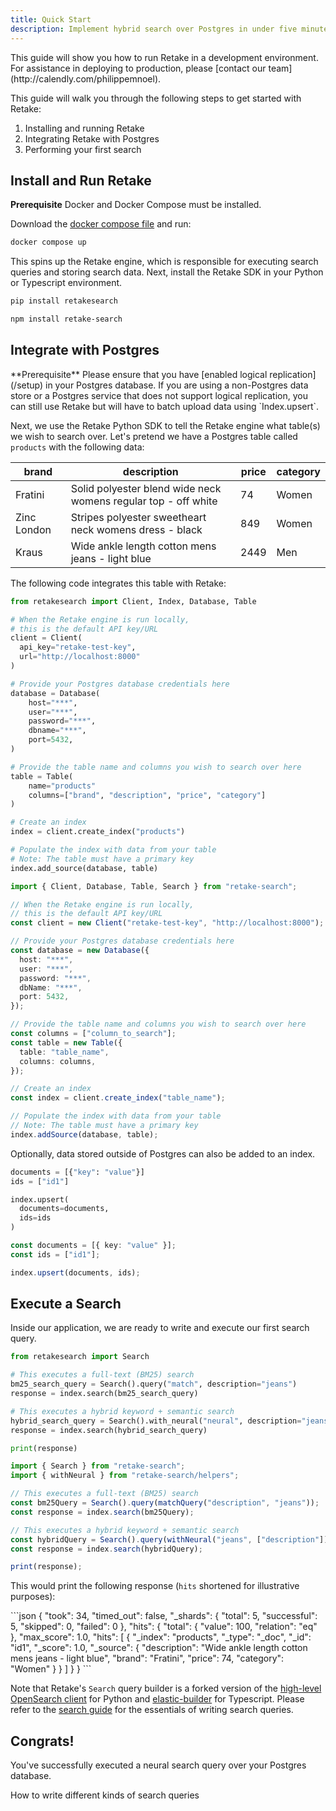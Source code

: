 ```yaml
---
title: Quick Start
description: Implement hybrid search over Postgres in under five minutes
---
```


<Note>
  This guide will show you how to run Retake in a development environment. For
  assistance in deploying to production, please [contact our
  team](http://calendly.com/philippemnoel).
</Note>

This guide will walk you through the following steps to get started with Retake:

1. Installing and running Retake
2. Integrating Retake with Postgres
3. Performing your first search

## Install and Run Retake

<Info>**Prerequisite** Docker and Docker Compose must be installed.</Info>

Download the [docker compose file](https://raw.githubusercontent.com/getretake/retake/main/docker-compose.yml) and run:

```bash
docker compose up
```

This spins up the Retake engine, which is responsible for executing search queries and storing search data.
Next, install the Retake SDK in your Python or Typescript environment.

<CodeGroup>

```bash Python
pip install retakesearch
```

```bash Typescript
npm install retake-search
```

</CodeGroup>

## Integrate with Postgres

<Info>
  **Prerequisite** Please ensure that you have [enabled logical
  replication](/setup) in your Postgres database. If you are using a
  non-Postgres data store or a Postgres service that does not support logical
  replication, you can still use Retake but will have to batch upload data using
  `Index.upsert`.
</Info>

Next, we use the Retake Python SDK to tell the Retake engine what table(s) we wish to search over. Let's pretend
we have a Postgres table called `products` with the following data:

| brand       | description                                                    | price | category |
| ----------- | -------------------------------------------------------------- | ----- | -------- |
| Fratini     | Solid polyester blend wide neck womens regular top - off white | 74    | Women    |
| Zinc London | Stripes polyester sweetheart neck womens dress - black         | 849   | Women    |
| Kraus       | Wide ankle length cotton mens jeans - light blue               | 2449  | Men      |

The following code integrates this table with Retake:

<CodeGroup>

```python Python
from retakesearch import Client, Index, Database, Table

# When the Retake engine is run locally,
# this is the default API key/URL
client = Client(
  api_key="retake-test-key",
  url="http://localhost:8000"
)

# Provide your Postgres database credentials here
database = Database(
    host="***",
    user="***",
    password="***",
    dbname="***",
    port=5432,
)

# Provide the table name and columns you wish to search over here
table = Table(
    name="products"
    columns=["brand", "description", "price", "category"]
)

# Create an index
index = client.create_index("products")

# Populate the index with data from your table
# Note: The table must have a primary key
index.add_source(database, table)
```

```typescript Typescript
import { Client, Database, Table, Search } from "retake-search";

// When the Retake engine is run locally,
// this is the default API key/URL
const client = new Client("retake-test-key", "http://localhost:8000");

// Provide your Postgres database credentials here
const database = new Database({
  host: "***",
  user: "***",
  password: "***",
  dbName: "***",
  port: 5432,
});

// Provide the table name and columns you wish to search over here
const columns = ["column_to_search"];
const table = new Table({
  table: "table_name",
  columns: columns,
});

// Create an index
const index = client.create_index("table_name");

// Populate the index with data from your table
// Note: The table must have a primary key
index.addSource(database, table);
```

</CodeGroup>

Optionally, data stored outside of Postgres can also be added to an index.

<CodeGroup>

```python Python
documents = [{"key": "value"}]
ids = ["id1"]

index.upsert(
  documents=documents,
  ids=ids
)
```

```typescript Typescript
const documents = [{ key: "value" }];
const ids = ["id1"];

index.upsert(documents, ids);
```

</CodeGroup>

## Execute a Search

Inside our application, we are ready to write and execute our first search query.

<CodeGroup>

```python Python
from retakesearch import Search

# This executes a full-text (BM25) search
bm25_search_query = Search().query("match", description="jeans")
response = index.search(bm25_search_query)

# This executes a hybrid keyword + semantic search
hybrid_search_query = Search().with_neural("neural", description="jeans")
response = index.search(hybrid_search_query)

print(response)
```

```typescript Typescript
import { Search } from "retake-search";
import { withNeural } from "retake-search/helpers";

// This executes a full-text (BM25) search
const bm25Query = Search().query(matchQuery("description", "jeans"));
const response = index.search(bm25Query);

// This executes a hybrid keyword + semantic search
const hybridQuery = Search().query(withNeural("jeans", ["description"]));
const response = index.search(hybridQuery);

print(response);
```

</CodeGroup>

This would print the following response (`hits` shortened for illustrative purposes):

<Accordion title="Response Object">
```json 
{
  "took": 34,
  "timed_out": false,
  "_shards": {
    "total": 5,
    "successful": 5,
    "skipped": 0,
    "failed": 0
  },
  "hits": {
    "total": {
      "value": 100,
      "relation": "eq"
    },
    "max_score": 1.0,
    "hits": [
      {
        "_index": "products",
        "_type": "_doc",
        "_id": "id1",
        "_score": 1.0,
        "_source": {
          "description": "Wide ankle length cotton mens jeans - light blue",
          "brand": "Fratini",
          "price": 74,
          "category": "Women"
        }
      }
    ]
  }
}
```
</Accordion>

Note that Retake's `Search` query builder is a forked version of the
[high-level OpenSearch client](https://opensearch.org/docs/latest/clients/python-high-level) for Python and
[elastic-builder](https://elastic-builder.js.org/docs/) for Typescript.
Please refer to the [search guide](search/overview) for the essentials of writing search queries.

## Congrats!

You've successfully executed a neural search query over your Postgres database.

<CardGroup cols={2}>
  <Card title="Search Reference" icon="circle-play" href="/search/overview">
    How to write different kinds of search queries
  </Card>
</CardGroup>
